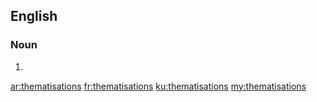 ==English==

===Noun===
{{head|en|plural}}

# {{plural of|thematisation|lang=en}}

[[ar:thematisations]]
[[fr:thematisations]]
[[ku:thematisations]]
[[my:thematisations]]
